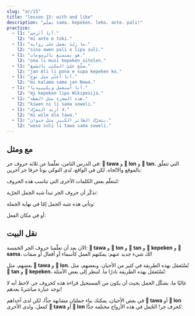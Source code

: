 ```yaml
---
slug: "ar/15"
title: "lesson 15: with and like"
description: "تعلّم sama، kepeken، leko، ante، pali!"
practice:
  - l1: "أنا أتَرجم."
    l2: "mi ante e toki."
  - l1: "ما زلتَ تعمل على رواية."
    l2: "sina awen pali e lipu suli."
  - l1: "هو يستمتع بالرسومات."
    l2: "ona li musi kepeken sitelen."
  - l1: "صلّح عليّ المكتب بالصَمغ."
    l2: "jan Ali li pona e supa kepeken ko."
  - l1: "أنا أغنّي مثل نوح."
    l2: "mi kalama sama jan Nowa."
  - l1: "أنا أستعمل ويكيبيديا."
    l2: "mi kepeken lipu Wikipesija."
  - l1: "هذه الصخرة مثل القطّة."
    l2: "kiwen ni li sama soweli."
  - l1: "لا أريد التحرّك."
    l2: "mi wile ala tawa."
  - l1: "يتحرّك الطائر الكبير مثل حيوان."
    l2: "waso suli li tawa sama soweli."
---
```



## مع ومثل

في الدرس الثامن، تعلّمنا عن ثلاثة حروف جر: **󱥩 tawa** و **󱤬 lon** و **󱥧 tan**، التي تتعلّق بالموقع والاتّجاه. لكن في الواقع، لدى التوكي بونا حرفا جر آخرين:

<List>
  <Word sl="kepeken" m="بـ، مع، باستعمال، عن طريق" />
  <Word sl="sama" m="مثل، شبيه لـ" />
</List>

لنتعلّم بعض الكلمات الأخرى التي تناسب هذه الحروف:

<List>
  <Word sl="ante" m="التغيّر؛ مختلف، آخَر" />
  <Word sl="pali" m="العمل، البناء" />
  <Word sl="leko" m="كتلة، مربّع" />
</List>

تذكّر أن حروف الجر تبدأ شبه الجمل الجرّية:

<List>
  <Word sl="sama sina" m="نفْسك" />
  <Word sl="kepeken toki" m="باستعمال لغة" />
  <Word sl="kepeken ilo ante" m="مع ألة أخرى" />
</List>

وتأتي هذه شبه الجمل إمّا في نهاية الجملة:

<List>
  <Sentence sl="mi toki sama sina." m="أنا أتكلّم مثلك." />
  <Sentence sl="mi pali e leko kepeken ilo." m="أنا أبني الكتلات بواسطة آلة." />
</List>

أو في مكان الفعل:

<List>
  <Sentence sl="ona li sama sina." m="إنّه مثلك." />
  <Sentence sl="ona li kepeken ilo." m="يستعمل آلة." />
</List>

## نقل البيت

الآن بعد أن تعلّمنا حروف الجر الخمسة: **󱥩 tawa** و **󱤬 lon** و **󱥧 tan** و **󱤙 kepeken** و **󱥖 sama**، لك شيء جديد عنهم: يمكنهم العمل كأسماء أو أفعال أو صفات!

<List>
  <Word sl="tawa" m="الذهاب، التحرّك؛ حركة" />
  <Word sl="lon" m="صحيح، واقعي، حقيقي" />
  <Word sl="tan" m="سبب، أصل" />
  <Word sl="kepeken" m="استعمال" />
  <Word sl="sama" m="متشابه" />
</List>

بعضهم، مثل **󱥩 tawa** و **󱤬 lon**، تُسْتَعمَل بهذه الطريقة في كثير من الأحيان. وبعضهم، مثل **󱥧 tan** و **󱤙 kepeken**، تُسْتَعمَل بهذه الطريقة نادرًا ما. لننظر إلى بعض الأمثلة:

<List>
  <Sentence sl="sona mi li sama." m="معرفتي مشابهة." />
  <Sentence
    sl="toki sina li lon."
    m="كلامك حقيقي.<br />(ما تقوله صحيح.)"
  />
  <Sentence
    sl="mi wile lukin e sitelen tawa."
    m="أريد أن أشاهد صورة متحرّكة. (فيديو، فيلم)"
  />
  <Sentence sl="mi sona ala e tan." m="لا أعرف السبب." />
</List>

غالبًا ما، نشكّل الجمل بحيث أن يكون من المستحيل قراءة هذه كحروف جر. لاحظ أنه لا توجد عبارة مباشرةً بعدهم!

في بعض الأحيان، يمكنك بناء جملتان مشابهة جدًّا، لكن لدى أحداهم **󱥩 tawa** أو **󱤬 lon** كفعل، ولدى الأخرى **󱥩 tawa** أو **󱤬 lon** كحرف جر!
الجُمل في هذه الأزواج مختلفة جدًّا:

<List>
  <Sentence
    sl="jan li tawa tomo."
    m="يذهب شخص إلى بيت. (حرف جر)"
  />
  <Sentence sl="jan li tawa e tomo." m="يحرّك شخص البيت. (فعل)" />
  <Sentence sl="mi lon ma." m="أنا على الأرض. (حرف جر)" />
  <Sentence
    sl="mi lon e ma."
    m="أنا أؤسّس دولة. (فعل)"
  />
</List>

<Practice exercises={frontmatter.practice} />
